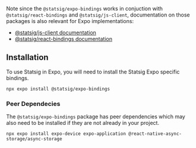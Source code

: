 

Note since the `@statsig/expo-bindings` works in conjuction with `@statsig/react-bindings` and `@statsig/js-client`, 
documentation on those packages is also relevant for Expo implementations:

- [@statsig/js-client documentation](/client/javascript-sdk)
- [@statsig/react-bindings documentation](/client/javascript-sdk)

## Installation

To use Statsig in Expo, you will need to install the Statsig Expo specific bindings.

```shell
npx expo install @statsig/expo-bindings
```


### Peer Dependecies

The `@statsig/expo-bindings` package has peer dependencies which may also need to be installed if they are not already in your project.

```shell
npx expo install expo-device expo-application @react-native-async-storage/async-storage
```
